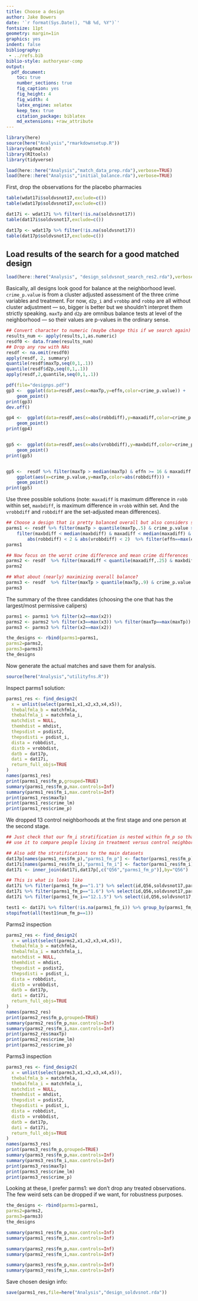 ```yaml
---
title: Choose a design
author: Jake Bowers
date: '`r format(Sys.Date(), "%B %d, %Y")`'
fontsize: 11pt
geometry: margin=1in
graphics: yes
indent: false
bibliography:
 - ../refs.bib
biblio-style: authoryear-comp
output:
  pdf_document:
    toc: true
    number_sections: true
    fig_caption: yes
    fig_height: 4
    fig_width: 4
    latex_engine: xelatex
    keep_tex: true
    citation_package: biblatex
    md_extensions: +raw_attribute
---
```



```r
library(here)
source(here("Analysis","rmarkdownsetup.R"))
library(optmatch)
library(RItools)
library(tidyverse)
```

```r
load(here::here("Analysis","match_data_prep.rda"),verbose=TRUE)
load(here::here("Analysis","initial_balance.rda"),verbose=TRUE)
```

First, drop the observations for the placebo pharmacies

```r
table(wdat17i$soldvsnot17,exclude=c())
table(wdat17p$soldvsnot17,exclude=c())

dat17i <- wdat17i %>% filter(!is.na(soldvsnot17))
table(dat17i$soldvsnot17,exclude=c())

dat17p <- wdat17p %>% filter(!is.na(soldvsnot17))
table(dat17p$soldvsnot17,exclude=c())
```


## Load results of the search for a good matched design

```r
load(here::here("Analysis", "design_soldvsnot_search_res2.rda"),verbose=TRUE)
```

Basically, all designs look good for balance at the neighborhood level.
`crime_p.value` is from a cluster adjusted assessment of the three crime
variables and treatment. For now, `d2p_i` and `vrobbp` and `robbp` are all
without cluster adjustment --- so, bigger is better but we shouldn't interpret
them strictly speaking. `maxTp` and `d2p` are omnibus balance tests at level of
the neighborhood --- so their values are p-values in the ordinary sense.

```r
## Convert character to numeric (maybe change this if we search again)
results_num <- apply(results,1,as.numeric)
resdf0 <- data.frame(results_num)
## Drop any row with NAs
resdf <- na.omit(resdf0)
apply(resdf, 2, summary)
quantile(resdf$maxTp,seq(0,1,.1))
quantile(resdf$d2p,seq(0,1,.1))
apply(resdf,2,quantile,seq(0,1,.1))
```



```r
pdf(file="designps.pdf")
gp3 <-  ggplot(data=resdf,aes(x=maxTp,y=effn,color=crime_p.value)) +
	geom_point()
print(gp3)
dev.off()

gp4 <-  ggplot(data=resdf,aes(x=abs(robbdiff),y=maxadiff,color=crime_p.value)) +
	geom_point()
print(gp4)


gp5 <-  ggplot(data=resdf,aes(x=abs(vrobbdiff),y=maxbdiff,color=crime_p.value)) +
	geom_point()
print(gp5)


gp5 <-  resdf %>% filter(maxTp > median(maxTp) & effn >= 16 & maxadiff < median(maxadiff) & maxbdiff < median(maxbdiff) & crime_p.value > median(crime_p.value))  %>%
    ggplot(aes(x=crime_p.value,y=maxTp,color=abs(robbdiff))) +
	geom_point()
print(gp5)


```


Use three possible solutions (note: `maxadiff` is maximum difference in `robb`
within set, `maxbdiff`, is maximum difference in `vrobb` within set. And the
`vrobbdiff` and `robbdiff` are the set-adjusted mean differences).

```r
## Choose a design that is pretty balanced overall but also considers sample size and focuses on closeness on crime variables
parms1 <- resdf %>% filter(maxTp > quantile(maxTp,.5) & crime_p.value > quantile(crime_p.value,.5) & effn >= 16)  %>%
    filter(maxbdiff < median(maxbdiff) & maxadiff < median(maxadiff) &
        abs(robbdiff) < 2 & abs(vrobbdiff) < 2)  %>% filter(effn==max(effn))
parms1

## Now focus on the worst crime difference and mean crime differences
parms2 <- resdf  %>% filter(maxadiff < quantile(maxadiff,.25) & maxbdiff < quantile(maxbdiff,.25)) %>% filter(abs(robbdiff) < 1) %>% filter(effn==max(effn))
parms2

## What about (nearly) maximizing overall balance?
parms3 <- resdf  %>% filter(maxTp > quantile(maxTp,.9) & crime_p.value > quantile(crime_p.value,.9)) %>% filter(effn==max(effn)) %>% filter(maxbdiff==min(maxbdiff))
parms3

```

The summary of  the three candidates (choosing the one that has the largest/most
permissive calipers)

```r
parms1 <- parms1 %>% filter(x2==max(x2))
parms2 <- parms2 %>% filter(x3==max(x3)) %>% filter(maxTp==max(maxTp))
parms3 <- parms3 %>% filter(x2==max(x2))

the_designs <- rbind(parms1=parms1,
parms2=parms2,
parms3=parms3)
the_designs
```

Now generate the actual matches and save them for analysis.

```r
source(here("Analysis","utilityfns.R"))
```
Inspect parms1 solution:

```r
parms1_res <- find_design2(
  x = unlist(select(parms1,x1,x2,x3,x4,x5)),
  thebalfmla_b = matchfmla,
  thebalfmla_i = matchfmla_i,
  matchdist = NULL,
  themhdist = mhdist,
  thepsdist = psdist2,
  thepsdisti = psdist_i,
  dista = robbdist,
  distb = vrobbdist,
  datb = dat17p,
  dati = dat17i,
  return_full_objs=TRUE
)
names(parms1_res)
print(parms1_res$fm_p,grouped=TRUE)
summary(parms1_res$fm_p,max.controls=Inf)
summary(parms1_res$fm_i,max.controls=Inf)
print(parms1_res$maxTp)
print(parms1_res$crime_lm)
print(parms1_res$crime_p)
```

We dropped 13 control neighborhoods at the first stage and one person at the
second stage.

```r
## Just check that our fm_i stratification is nested within fm_p so that we can
## use it to compare people living in treatment versus control neighborhoods.

## Also add the stratifications to the main datasets
dat17p[names(parms1_res$fm_p),"parms1_fm_p"] <- factor(parms1_res$fm_p)
dat17i[names(parms1_res$fm_i),"parms1_fm_i"] <- factor(parms1_res$fm_i)
dat17i <- inner_join(dat17i,dat17p[,c("Q56","parms1_fm_p")],by="Q56")

## This is what is looks like
dat17i %>% filter(parms1_fm_p=="1.1") %>% select(id,Q56,soldvsnot17,parms1_fm_p,parms1_fm_i) %>% arrange(parms1_fm_i,desc(soldvsnot17),Q56)
dat17i %>% filter(parms1_fm_p=="1.6") %>% select(id,Q56,soldvsnot17,parms1_fm_p,parms1_fm_i) %>% arrange(parms1_fm_i,desc(soldvsnot17),Q56)
dat17i %>% filter(parms1_fm_i=="12.1.5") %>% select(id,Q56,soldvsnot17,parms1_fm_p,parms1_fm_i) %>% arrange(parms1_fm_i,desc(soldvsnot17),Q56)

test1 <- dat17i %>% filter(!is.na(parms1_fm_i)) %>% group_by(parms1_fm_i) %>% summarize(num_fm_p=length(unique(parms1_fm_p)))
stopifnot(all(test1$num_fm_p==1))
```

Parms2 inspection

```r
parms2_res <- find_design2(
  x = unlist(select(parms2,x1,x2,x3,x4,x5)),
  thebalfmla_b = matchfmla,
  thebalfmla_i = matchfmla_i,
  matchdist = NULL,
  themhdist = mhdist,
  thepsdist = psdist2,
  thepsdisti = psdist_i,
  dista = robbdist,
  distb = vrobbdist,
  datb = dat17p,
  dati = dat17i,
  return_full_objs=TRUE
)
names(parms2_res)
print(parms2_res$fm_p,grouped=TRUE)
summary(parms2_res$fm_p,max.controls=Inf)
summary(parms2_res$fm_i,max.controls=Inf)
print(parms2_res$maxTp)
print(parms2_res$crime_lm)
print(parms2_res$crime_p)
```

Parms3 inspection


```r
parms3_res <- find_design2(
  x = unlist(select(parms3,x1,x2,x3,x4,x5)),
  thebalfmla_b = matchfmla,
  thebalfmla_i = matchfmla_i,
  matchdist = NULL,
  themhdist = mhdist,
  thepsdist = psdist2,
  thepsdisti = psdist_i,
  dista = robbdist,
  distb = vrobbdist,
  datb = dat17p,
  dati = dat17i,
  return_full_objs=TRUE
)
names(parms3_res)
print(parms3_res$fm_p,grouped=TRUE)
summary(parms3_res$fm_p,max.controls=Inf)
summary(parms3_res$fm_i,max.controls=Inf)
print(parms3_res$maxTp)
print(parms3_res$crime_lm)
print(parms3_res$crime_p)
```

Looking at these, I prefer parms1: we don't drop any treated observations. The
few weird sets can be dropped if we want, for robustness purposes.

```r
the_designs <- rbind(parms1=parms1,
parms2=parms2,
parms3=parms3)
the_designs

summary(parms1_res$fm_p,max.controls=Inf)
summary(parms1_res$fm_i,max.controls=Inf)

summary(parms2_res$fm_p,max.controls=Inf)
summary(parms2_res$fm_i,max.controls=Inf)

summary(parms3_res$fm_p,max.controls=Inf)
summary(parms3_res$fm_i,max.controls=Inf)

```

Save chosen design info:

```r
save(parms1_res,file=here("Analysis","design_soldvsnot.rda"))
```






